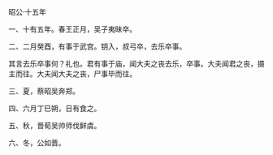 

昭公·十五年

一、十有五年。春王正月，吴子夷昧卒。

二、二月癸酉，有事于武宫。钥入，叔弓卒，去乐卒事。

其言去乐卒事何？礼也。君有事于庙，闻大夫之丧去乐，卒事。大夫闻君之丧，摄主而往。大夫闻大夫之丧，尸事毕而往。

三、夏，蔡昭吴奔郑。

四、六月丁巳朔，日有食之。

五、秋，晋荀吴帅师伐鲜虞。

六、冬，公如晋。

